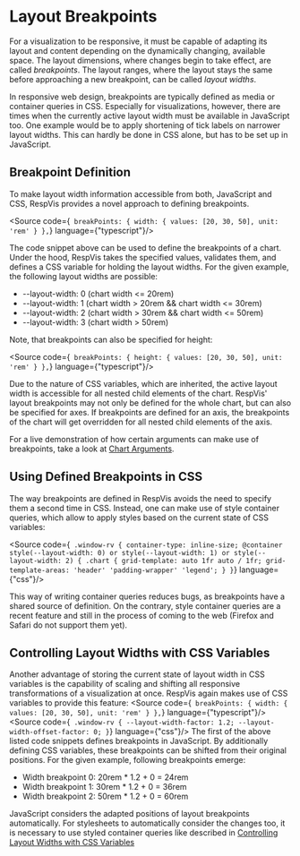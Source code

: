 
<Meta title='Using RespVis/Layout Breakpoints'/>

# Layout Breakpoints

For a visualization to be responsive, it must be capable of adapting its
layout and content depending on the dynamically changing, available space.
The layout dimensions, where changes begin to take effect, are called
_breakpoints_. The layout ranges, where the layout stays the same before
approaching a new breakpoint, can be called _layout widths_.

In responsive web design, breakpoints are typically defined as media or
container queries in CSS. Especially for visualizations, however, there
are times when the currently active layout width must be available in
JavaScript too. One example would be to apply shortening of tick labels
on narrower layout widths. This can hardly be done in CSS alone, but has
to be set up in JavaScript.



## Breakpoint Definition

To make layout width information accessible from both, JavaScript and CSS,
RespVis provides a novel approach to defining breakpoints.

<Source code={`
breakPoints: {
  width: {
    values: [20, 30, 50],
    unit: 'rem'
  }
},`} language={"typescript"}/>

The code snippet above can be used to define the breakpoints of a chart.
Under the hood, RespVis takes the specified values, validates them, and
defines a CSS variable for holding the layout widths. For the given example,
the following layout widths are possible:
- --layout-width: 0 (chart width \<= 20rem)
- --layout-width: 1 (chart width \> 20rem && chart width \<= 30rem)
- --layout-width: 2 (chart width \> 30rem && chart width \<= 50rem)
- --layout-width: 3 (chart width \> 50rem)

Note, that breakpoints can also be specified for height:

<Source code={`
breakPoints: {
  height: {
    values: [20, 30, 50],
    unit: 'rem'
  }
},`} language={"typescript"}/>

Due to the nature of CSS variables, which are inherited, the active layout
width is accessible for all nested child elements of the chart. RespVis' layout
breakpoints may not only be defined for the whole chart, but can also be
specified for axes. If breakpoints are defined for an axis, the breakpoints of
the chart will get overridden for all nested child elements of the axis.

For a live demonstration of how certain arguments can make use of
breakpoints, take a look at
[Chart Arguments](?path=/docs/respvis-arguments-chart-arguments--docs).


## <a name="using-defined-breakpoints-in-css"></a> Using Defined Breakpoints in CSS

The way breakpoints are defined in RespVis avoids the need to specify them
a second time in CSS. Instead, one can make use of style container queries,
which allow to apply styles based on the current state of CSS variables:

<Source code={`
.window-rv {
  container-type: inline-size;
  @container style(--layout-width: 0) or style(--layout-width: 1) or style(--layout-width: 2) {
  .chart {
    grid-template: auto 1fr auto / 1fr;
    grid-template-areas:
      'header'
      'padding-wrapper'
      'legend';
  }
}`} language={"css"}/>

This way of writing container queries reduces bugs, as breakpoints
have a shared source of definition. On the contrary, style container
queries are a recent feature and still in the process of coming to
the web (Firefox and Safari do not support them yet).


## <a name="controlling-layout-widths-with-css-variables"></a> Controlling Layout Widths with CSS Variables

Another advantage of storing the current state of layout width in
CSS variables is the capability of scaling and shifting all
responsive transformations of a visualization at once. RespVis again
makes use of CSS variables to provide this feature:
<Source code={`
breakPoints: {
  width: {
    values: [20, 30, 50],
    unit: 'rem'
  }
},`} language={"typescript"}/>
<Source code={`
.window-rv {
  --layout-width-factor: 1.2;
  --layout-width-offset-factor: 0;
}`} language={"css"}/>
The first of the above listed code snippets defines breakpoints in JavaScript.
By additionally defining CSS variables, these breakpoints can be shifted from
their original positions. For the given example, following breakpoints emerge:

- Width breakpoint 0: 20rem * 1.2 + 0 = 24rem
- Width breakpoint 1: 30rem * 1.2 + 0 = 36rem
- Width breakpoint 2: 50rem * 1.2 + 0 = 60rem

JavaScript considers the adapted positions of layout breakpoints automatically.
For stylesheets to automatically consider the changes too, it is necessary to
use styled container queries like described in
[Controlling Layout Widths with CSS Variables](#using-defined-breakpoints-in-css)
